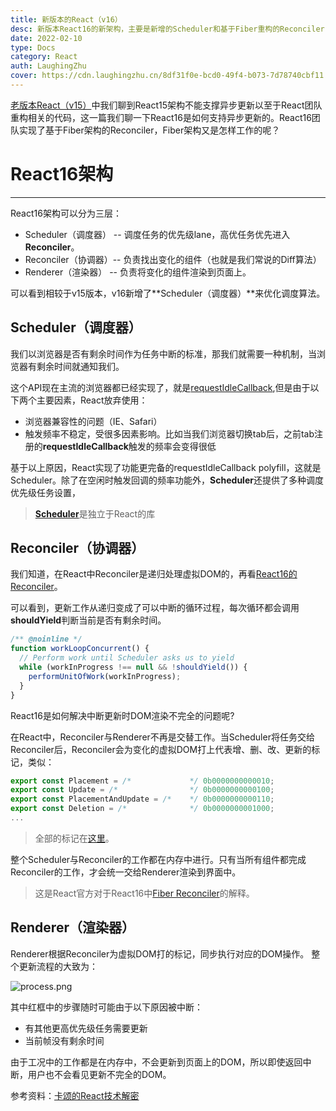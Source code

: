 ```yaml
---
title: 新版本的React（v16）
desc: 新版本React16的新架构，主要是新增的Scheduler和基于Fiber重构的Reconciler，解决了v15中不能异步更新的问题。
date: 2022-02-10
type: Docs
category: React
auth: LaughingZhu
cover: https://cdn.laughingzhu.cn/8df31f0e-bcd0-49f4-b073-7d78740cbf11.png
---
```


[老版本React（v15）](https://laughingzhu.cn/detail/19)中我们聊到React15架构不能支撑异步更新以至于React团队重构相关的代码，这一篇我们聊一下React16是如何支持异步更新的。React16团队实现了基于Fiber架构的Reconciler，Fiber架构又是怎样工作的呢？

# React16架构

---

React16架构可以分为三层：

- Scheduler（调度器） -- 调度任务的优先级lane，高优任务优先进入**Reconciler**。
- Reconciler（协调器）-- 负责找出变化的组件（也就是我们常说的Diff算法）
- Renderer（渲染器） -- 负责将变化的组件渲染到页面上。

可以看到相较于v15版本，v16新增了**Scheduler（调度器）**来优化调度算法。

## Scheduler（调度器）

我们以浏览器是否有剩余时间作为任务中断的标准，那我们就需要一种机制，当浏览器有剩余时间就通知我们。

这个API现在主流的浏览器都已经实现了，就是[requestIdleCallback](https://developer.mozilla.org/zh-CN/docs/Web/API/Window/requestIdleCallback),但是由于以下两个主要因素，React放弃使用：

- 浏览器兼容性的问题（IE、Safari）
- 触发频率不稳定，受很多因素影响。比如当我们浏览器切换tab后，之前tab注册的**requestIdleCallback**触发的频率会变得很低

基于以上原因，React实现了功能更完备的requestIdleCallback polyfill，这就是Scheduler。除了在空闲时触发回调的频率功能外，**Scheduler**还提供了多种调度优先级任务设置，

> [**Scheduler**](https://github.com/facebook/react/tree/1fb18e22ae66fdb1dc127347e169e73948778e5a/packages/scheduler)是独立于React的库

## Reconciler（协调器）

我们知道，在React中Reconciler是递归处理虚拟DOM的，再看[React16的 Reconciler](https://github.com/facebook/react/blob/1fb18e22ae66fdb1dc127347e169e73948778e5a/packages/react-reconciler/src/ReactFiberWorkLoop.new.js#L1673)。

可以看到，更新工作从递归变成了可以中断的循环过程，每次循环都会调用**shouldYield**判断当前是否有剩余时间。

```javascript
/** @noinline */
function workLoopConcurrent() {
  // Perform work until Scheduler asks us to yield
  while (workInProgress !== null && !shouldYield()) {
    performUnitOfWork(workInProgress);
  }
}
```

React16是如何解决中断更新时DOM渲染不完全的问题呢?

在React中，Reconciler与Renderer不再是交替工作。当Scheduler将任务交给Reconciler后，Reconciler会为变化的虚拟DOM打上代表增、删、改、更新的标记，类似：

```javascript
export const Placement = /*             */ 0b0000000000010;
export const Update = /*                */ 0b0000000000100;
export const PlacementAndUpdate = /*    */ 0b0000000000110;
export const Deletion = /*              */ 0b0000000001000;
...
```

> 全部的标记在[这里](https://github.com/facebook/react/blob/1fb18e22ae66fdb1dc127347e169e73948778e5a/packages/react-reconciler/src/ReactSideEffectTags.js)。

整个Scheduler与Reconciler的工作都在内存中进行。只有当所有组件都完成Reconciler的工作，才会统一交给Renderer渲染到界面中。

> 这是React官方对于React16中[Fiber Reconciler](https://zh-hans.reactjs.org/docs/codebase-overview.html#fiber-reconciler)的解释。

## Renderer（渲染器）

Renderer根据Reconciler为虚拟DOM打的标记，同步执行对应的DOM操作。
整个更新流程的大致为：

![process.png](https://cdn.laughingzhu.cn/1636529784121-2e5cc983-f704-4808-a4d1-dfe20c0b1eff.png)

其中红框中的步骤随时可能由于以下原因被中断：

- 有其他更高优先级任务需要更新
- 当前帧没有剩余时间

由于工况中的工作都是在内存中，不会更新到页面上的DOM，所以即使返回中断，用户也不会看见更新不完全的DOM。

参考资料：[卡颂的React技术解密](https://react.iamkasong.com/#%E5%AF%BC%E5%AD%A6%E8%A7%86%E9%A2%91)
